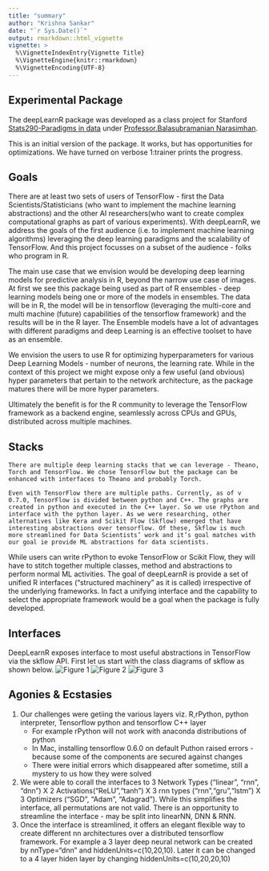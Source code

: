 ```yaml
---
title: "summary"
author: "Krishna Sankar"
date: "`r Sys.Date()`"
output: rmarkdown::html_vignette
vignette: >
  %\VignetteIndexEntry{Vignette Title}
  %\VignetteEngine{knitr::rmarkdown}
  %\VignetteEncoding{UTF-8}
---
```

## Experimental Package
  The deepLearnR package was developed as a class project for Stanford [Stats290-Paradigms in data](http://goo.gl/3QNwUr) under [Professor.Balasubramanian Narasimhan](https://goo.gl/m4Syo5).
  
  This is an initial version of the package. It works, but has opportunities for optimizations. We have turned on verbose 1:trainer prints the progress.  

## Goals
  There are at least two sets of users of TensorFlow - first the Data Scientists/Statisticians (who want to implement the machine learning abstractions) and the other AI researchers(who want to create complex computational graphs as part of various experiments). With deepLearnR, we address the goals of the first audience (i.e. to implement machine learning algorithms) leveraging the deep learning paradigms and the scalability of TensorFlow. And this project focusses on a subset of the audience - folks who program in R. 

  The main use case that we envision would be developing deep learning models for predictive analysis in R, beyond the narrow use case of images.  At first we see this package being used as part of R ensembles - deep learning models being one or more  of the models in ensembles. The data will be in R, the model will be in tensorflow (leveraging the multi-core and multi machine (future) capabilities of the tensorflow framework) and the results will be in the R layer. The Ensemble models have a lot of advantages with different paradigms and deep Learning is an effective toolset to have as an ensemble.

  We envision the users to use R for optimizing hyperparameters for various Deep Learning Models - number of neurons, the learning rate. While in the context of this project we might expose only a few useful (and obvious) hyper parameters that pertain to the network architecture, as the package matures there will be more hyper parameters.

  Ultimately the benefit is for the R community to leverage the TensorFlow framework as a backend engine, seamlessly across CPUs and GPUs, distributed across multiple machines.

## Stacks

	There are multiple deep learning stacks that we can leverage - Theano, Torch and TensorFlow. We chose TensorFlow but the package can be enhanced with interfaces to Theano and probably Torch. 
	
	Even with TensorFlow there are multiple paths. Currently, as of v 0.7.0, TensorFlow is divided between python and C++. The graphs are created in python and executed in the C++ layer. So we use rPython and interface with the python layer. As we were researching, other alternatives like Kera and Scikit Flow (Skflow) emerged that have interesting abstractions over tensorflow. Of these, Skflow is much more streamlined for Data Scientists’ work and it’s goal matches with our goal ie provide ML abstractions for data scientists.

  While users can write rPython to evoke TensorFlow or Scikit Flow, they will have to stitch together multiple classes, method and abstractions to perform normal ML activities. The goal of deepLearnR is provide a set of unified R interfaces (“structured machinery” as it is called)  irrespective of the underlying frameworks. In fact a unifying interface and the capability to select the appropriate framework would be a goal when the package is fully developed. 
  
## Interfaces
   
   DeepLearnR exposes interface to most useful abstractions in TensorFlow via the skflow API. First let us start with the class diagrams of skflow as shown below.
   ![Figure 1](skflow-classes-01-P01.jpg)
   ![Figure 2](skflow-classes-01-P02.jpg)
   ![Figure 3](skflow-classes-01-P03.jpg)

## Agonies & Ecstasies

1. Our challenges were getiing the various layers viz. R,rPython, python interpreter, Tensorflow python and tensorflow C++ layer
    * For example rPython will not work with anaconda distributions of python
    * In Mac, installing tensorflow 0.6.0 on default Puthon raised errors - because some of the components are secured against changes
    * There were initial errors which disappeared after sometime, still a mystery to us how they were solved
1. We were able to corall the interfaces to 3 Network Types ("linear", "rnn", "dnn") X 2 Activations("ReLU","tanh") X 3 rnn types ("rnn","gru","lstm") X 3 Optimizers ("SGD", "Adam", "Adagrad"). While this simplifies the interface, all permutations are not valid. There is an opportunity to streamline the interface - may be split into linearNN, DNN & RNN.
1. Once the interface is streamlined, it offers an elegant flexible way to create different nn architectures over a distributed tensorflow framework. For example a 3 layer deep neural network can be created by nnType="dnn" and hiddenUnits=c(10,20,10). Later it can be changed to a 4 layer hiden layer by changing hiddenUnits=c(10,20,20,10)
  